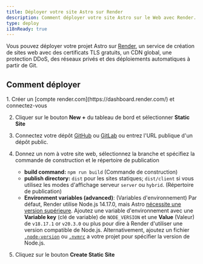 ```yaml
---
title: Déployer votre site Astro sur Render
description: Comment déployer votre site Astro sur le Web avec Render.
type: deploy
i18nReady: true
---
```


Vous pouvez déployer votre projet Astro sur [Render](https://render.com/), un service de création de sites web avec des certificats TLS gratuits, un CDN global, une protection DDoS, des réseaux privés et des déploiements automatiques à partir de Git.

## Comment déployer

<Steps>
1. Créer un [compte render.com](https://dashboard.render.com/) et connectez-vous

2. Cliquer sur le bouton **New +** du tableau de bord et sélectionner **Static Site**

3. Connectez votre dépôt [GitHub](https://github.com/) ou [GitLab](https://about.gitlab.com/) ou entrez l'URL publique d'un dépôt public.

4. Donnez un nom à votre site web, sélectionnez la branche et spécifiez la commande de construction et le répertoire de publication
   - **build command:** `npm run build` (Commande de construction)
   - **publish directory:** `dist` pour les sites statiques; `dist/client` si vous utilisez les modes d'affichage serveur `server` ou `hybrid`. (Répertoire de publication)
   - **Environment variables (advanced)**: (Variables d'environnement) Par défaut, Render utilise Node.js 14.17.0, mais Astro [nécessite une version supérieure](/fr/install-and-setup/#prérequis). Ajoutez une variable d'environnement avec une **Variable key** (clé de variable) de `NODE_VERSION` et une **Value** (Valeur) de `v18.17.1` or `v20.3.0` ou plus pour dire à Render d'utiliser une version compatible de Node.js. Alternativement, ajoutez un fichier [`.node-version`](https://render.com/docs/node-version) ou [`.nvmrc`](https://render.com/docs/node-version) a votre projet pour spécifier la version de Node.js.

5. Cliquez sur le bouton **Create Static Site**
</Steps>
